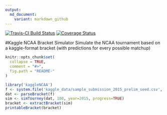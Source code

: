 ```yaml
---
output:
  md_document:
    variant: markdown_github
---
```


<!-- README.md is generated from README.Rmd. Please edit that file -->

[![Travis-CI Build Status](https://travis-ci.org/zachmayer/kaggleNCAA.png?branch=master)](https://travis-ci.org/zachmayer/kaggleNCAA)
[![Coverage Status](https://coveralls.io/repos/zachmayer/kaggleNCAA/badge.svg?branch=master)](https://coveralls.io/r/zachmayer/kaggleNCAA?branch=master)

#Kaggle NCAA Bracket Simulator
Simulate the NCAA tournament based on a kaggle-format bracket (with predictions for every possible matchup)

```r
knitr::opts_chunk$set(
  collapse = TRUE,
  comment = "#>",
  fig.path = "README-"
)
```

```r
library('kaggleNCAA')
f <- system.file('kaggle_data/sample_submission_2015_prelim_seed.csv', package = "kaggleNCAA", mustWork=TRUE)
dat <- parseBracket(f)
sim <- simTourney(dat, 100, year=2015, progress=TRUE)
bracket <- extractBracket(sim)
printableBracket(bracket)
```
